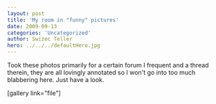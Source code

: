 ```yaml
---
layout: post
title: 'My room in "funny" pictures'
date: 2009-09-13
categories: 'Uncategorized'
author: Swizec Teller
hero: ../../../defaultHero.jpg
---
```

Took these photos primarily for a certain forum I frequent and a thread therein, they are all lovingly annotated so I won't go into too much blabbering here. Just have a look.



\[gallery link="file"]